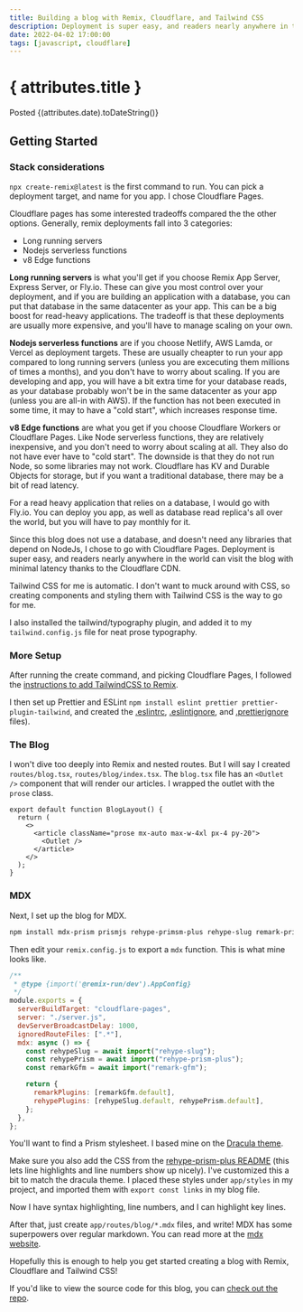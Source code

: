 ```yaml
---
title: Building a blog with Remix, Cloudflare, and Tailwind CSS
description: Deployment is super easy, and readers nearly anywhere in the world can visit the blog with minimal latency thanks to the Cloudflare CDN.
date: 2022-04-02 17:00:00
tags: [javascript, cloudflare]
---
```


# { attributes.title }

<span className="text-md text-slate-600">
  Posted {(attributes.date).toDateString()}
</span>

## Getting Started
### Stack considerations

`npx create-remix@latest` is the first command to run. You can pick a deployment target, and name for you app. I chose Cloudflare Pages.

Cloudflare pages has some interested tradeoffs compared the the other options. Generally, remix deployments fall into 3 categories:

* Long running servers
* Nodejs serverless functions
* v8 Edge functions

**Long running servers** is what you'll get if you choose
<span className="underline">Remix App Server</span>,
<span className="underline">Express Server</span>, or
<span className="underline">Fly.io</span>.
These can give you most control over your deployment, and if you are building an application with a database, you can put that database in the same datacenter as your app.
This can be a big boost for read-heavy applications.
The tradeoff is that these deployments are usually more expensive, and you'll have to manage scaling on your own.

**Nodejs serverless functions** are if you choose
<span className="underline">Netlify</span>,
<span className="underline">AWS Lamda</span>, or
<span className="underline">Vercel</span> as deployment targets.
These are usually cheapter to run your app compared to long running servers (unless you are excecuting them millions of times a months), and you don't have to worry about scaling.
If you are developing and app, you will have a bit extra time for your database reads, as your database probably won't be in the same datacenter as your app (unless you are all-in with AWS).
If the function has not been executed in some time, it may to have a "cold start", which increases response time.

**v8 Edge functions** are what you get if you choose Cloudflare Workers or Cloudflare Pages. Like Node serverless functions, they are relatively inexpensive, and you don't need to worry about scaling at all. They also do not have ever have to "cold start". The downside is that they do not run Node, so some libraries may not work. Cloudflare has KV and Durable Objects for storage, but if you want a traditional database, there may be a bit of read latency.

For a read heavy application that relies on a database, I would go with Fly.io. You can deploy you app, as well as database read replica's all over the world, but you will have to pay monthly for it.

Since this blog does not use a database, and doesn't need any libraries that depend on NodeJs, I chose to go with Cloudflare Pages. Deployment is super easy, and readers nearly anywhere in the world can visit the blog with minimal latency thanks to the Cloudflare CDN.

Tailwind CSS for me is automatic. I don't want to muck around with CSS, so creating components and styling them with Tailwind CSS is the way to go for me.

I also installed the tailwind/typography plugin, and added it to my `tailwind.config.js` file for neat prose typography.

### More Setup

After running the create command, and picking Cloudflare Pages, I followed the [instructions to add TailwindCSS to Remix](https://remix.run/docs/en/v1/guides/styling#tailwind-css).

I then set up Prettier and ESLint `npm install eslint prettier prettier-plugin-tailwind`, and created the
[.eslintrc](https://github.com/joseph-lozano/joseph.engineering/blob/main/.eslintrc),
[.eslintignore](https://github.com/joseph-lozano/joseph.engineering/blob/main/.eslintignore), and
[.prettierignore](https://github.com/joseph-lozano/joseph.engineering/blob/main/.prettierignore) files).

### The Blog

I won't dive too deeply into Remix and nested routes. But I will say I created `routes/blog.tsx`, `routes/blog/index.tsx`. The `blog.tsx` file has an `<Outlet />` component that will render our articles. I wrapped the outlet with the `prose` class.

```tsx {4-6}
export default function BlogLayout() {
  return (
    <>
      <article className="prose mx-auto max-w-4xl px-4 py-20">
        <Outlet />
      </article>
    </>
  );
}
```

### MDX

Next, I set up the blog for MDX.

```bash
npm install mdx-prism prismjs rehype-primsm-plus rehype-slug remark-prism
```

Then edit your `remix.config.js` to export a `mdx` function. This is what mine looks like.

```js showLineNumbers {9-18}
/**
 * @type {import('@remix-run/dev').AppConfig}
 */
module.exports = {
  serverBuildTarget: "cloudflare-pages",
  server: "./server.js",
  devServerBroadcastDelay: 1000,
  ignoredRouteFiles: [".*"],
  mdx: async () => {
    const rehypeSlug = await import("rehype-slug");
    const rehypePrism = await import("rehype-prism-plus");
    const remarkGfm = await import("remark-gfm");

    return {
      remarkPlugins: [remarkGfm.default],
      rehypePlugins: [rehypeSlug.default, rehypePrism.default],
    };
  },
};
```

You'll want to find a Prism stylesheet. I based mine on the [Dracula theme](https://draculatheme.com/prism).

Make sure you also add the CSS from the [rehype-prism-plus README](https://github.com/timlrx/rehype-prism-plus/blob/main/README.md?plain=1#L118) (this lets line highlights and line numbers show up nicely).
I've customized this a bit to match the dracula theme. I placed these styles under `app/styles` in my project, and imported them with `export const links` in my blog file.

Now I have syntax highlighting, line numbers, and I can highlight key lines.

After that, just create `app/routes/blog/*.mdx` files, and write!
MDX has some superpowers over regular markdown.
You can read more at the [mdx website](https://mdxjs.com/).

Hopefully this is enough to help you get started creating a blog with Remix, Cloudflare and Tailwind CSS!

If you'd like to view the source code for this blog, you can [check out the repo](https://github.com/joseph-lozano/joseph.engineering).